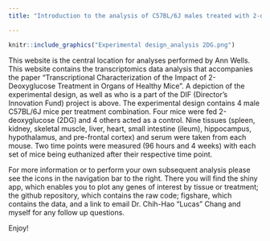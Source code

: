 ```yaml
---
title: "Introduction to the analysis of C57BL/6J males treated with 2-deoxyglucose (2DG)"

---
```


```r
knitr::include_graphics("Experimental design_analysis 2DG.png")
```

This website is the central location for analyses performed by Ann Wells. This website contains the transcriptomics data analysis that accompanies the paper "Transcriptional Characterization of the Impact of 2-Deoxyglucose Treatment in Organs of Healthy Mice". A depiction of the experimental design, as well as who is a part of the DIF (Director's Innovation Fund) project is above. The experimental design contains 4 male C57BL/6J mice per treatment combination. Four mice were fed 2-deoxyglucose (2DG) and 4 others acted as a control. Nine tissues (spleen, kidney, skeletal muscle, liver, heart, small intestine (ileum), hippocampus, hypothalamus, and pre-frontal cortex) and serum were taken from each mouse. Two time points were measured (96 hours and 4 weeks) with each set of mice being euthanized after their respective time point.

For more information or to perform your own subsequent analysis please see the icons in the navigation bar to the right. There you will find the shiny app, which enables you to plot any genes of interest by tissue or treatment; the github repository, which contains the raw code; figshare, which contains the data, and a link to email Dr. Chih-Hao "Lucas" Chang and myself for any follow up questions.

Enjoy!

